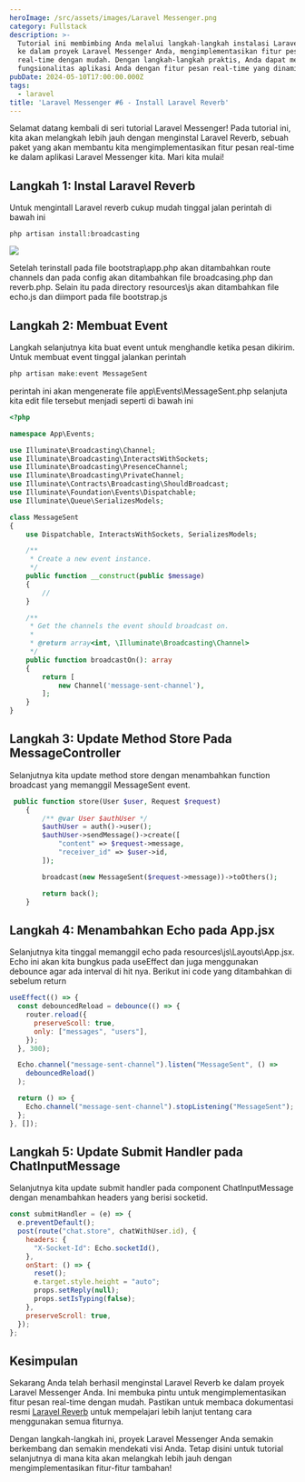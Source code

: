 ```yaml
---
heroImage: /src/assets/images/Laravel Messenger.png
category: Fullstack
description: >-
  Tutorial ini membimbing Anda melalui langkah-langkah instalasi Laravel Reverb
  ke dalam proyek Laravel Messenger Anda, mengimplementasikan fitur pesan
  real-time dengan mudah. Dengan langkah-langkah praktis, Anda dapat memperluas
  fungsionalitas aplikasi Anda dengan fitur pesan real-time yang dinamis.
pubDate: 2024-05-10T17:00:00.000Z
tags:
  - laravel
title: 'Laravel Messenger #6 - Install Laravel Reverb'
---
```


Selamat datang kembali di seri tutorial Laravel Messenger! Pada tutorial ini, kita akan melangkah lebih jauh dengan menginstal Laravel Reverb, sebuah paket yang akan membantu kita mengimplementasikan fitur pesan real-time ke dalam aplikasi Laravel Messenger kita. Mari kita mulai!

## Langkah 1: Instal Laravel Reverb

Untuk mengintall Laravel reverb cukup mudah tinggal jalan perintah di bawah ini

```shell
php artisan install:broadcasting
```

![](/src/assets/images/Screenshot_15.png)

Setelah terinstall pada file bootstrap\app.php akan ditambahkan route channels dan pada config akan ditambahkan file broadcasing.php dan reverb.php. Selain itu pada directory resources\js akan ditambahkan file echo.js dan diimport pada file bootstrap.js

## Langkah 2: Membuat Event

Langkah selanjutnya kita buat event untuk menghandle ketika pesan dikirim. Untuk membuat event tinggal jalankan perintah

```php
php artisan make:event MessageSent
```

perintah ini akan mengenerate file app\Events\MessageSent.php selanjuta kita edit file tersebut menjadi seperti di bawah ini

```php
<?php

namespace App\Events;

use Illuminate\Broadcasting\Channel;
use Illuminate\Broadcasting\InteractsWithSockets;
use Illuminate\Broadcasting\PresenceChannel;
use Illuminate\Broadcasting\PrivateChannel;
use Illuminate\Contracts\Broadcasting\ShouldBroadcast;
use Illuminate\Foundation\Events\Dispatchable;
use Illuminate\Queue\SerializesModels;

class MessageSent
{
    use Dispatchable, InteractsWithSockets, SerializesModels;

    /**
     * Create a new event instance.
     */
    public function __construct(public $message)
    {
        //
    }

    /**
     * Get the channels the event should broadcast on.
     *
     * @return array<int, \Illuminate\Broadcasting\Channel>
     */
    public function broadcastOn(): array
    {
        return [
            new Channel('message-sent-channel'),
        ];
    }
}

```

## Langkah 3: Update Method Store Pada MessageController

Selanjutnya kita update method store dengan menambahkan function broadcast yang memanggil MessageSent event.

```php
 public function store(User $user, Request $request)
    {
        /** @var User $authUser */
        $authUser = auth()->user();
        $authUser->sendMessage()->create([
            "content" => $request->message,
            "receiver_id" => $user->id,
        ]);

        broadcast(new MessageSent($request->message))->toOthers();

        return back();
    }
```

## Langkah 4: Menambahkan Echo pada App.jsx

Selanjutnya kita tinggal memanggil echo pada resources\js\Layouts\App.jsx. Echo ini akan kita bungkus pada useEffect dan juga menggunakan debounce agar ada interval di hit nya. Berikut ini code yang ditambahkan di sebelum return

```javascript
useEffect(() => {
  const debouncedReload = debounce(() => {
    router.reload({
      preserveScoll: true,
      only: ["messages", "users"],
    });
  }, 300);

  Echo.channel("message-sent-channel").listen("MessageSent", () =>
    debouncedReload()
  );

  return () => {
    Echo.channel("message-sent-channel").stopListening("MessageSent");
  };
}, []);
```

## Langkah 5: Update Submit Handler pada ChatInputMessage

Selanjutnya kita update submit handler pada component ChatInputMessage dengan menambahkan headers yang berisi socketid.

```javascript
const submitHandler = (e) => {
  e.preventDefault();
  post(route("chat.store", chatWithUser.id), {
    headers: {
      "X-Socket-Id": Echo.socketId(),
    },
    onStart: () => {
      reset();
      e.target.style.height = "auto";
      props.setReply(null);
      props.setIsTyping(false);
    },
    preserveScroll: true,
  });
};
```

## Kesimpulan

Sekarang Anda telah berhasil menginstal Laravel Reverb ke dalam proyek Laravel Messenger Anda. Ini membuka pintu untuk mengimplementasikan fitur pesan real-time dengan mudah. Pastikan untuk membaca dokumentasi resmi [Laravel Reverb](https://laravel.com/docs/11.x/reverb "laravel reverb") untuk mempelajari lebih lanjut tentang cara menggunakan semua fiturnya.

Dengan langkah-langkah ini, proyek Laravel Messenger Anda semakin berkembang dan semakin mendekati visi Anda. Tetap disini untuk tutorial selanjutnya di mana kita akan melangkah lebih jauh dengan mengimplementasikan fitur-fitur tambahan!
